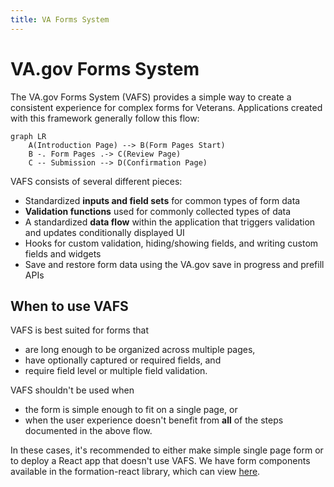 ```yaml
---
title: VA Forms System
---
```


# VA.gov Forms System

The VA.gov Forms System (VAFS) provides a simple way to create a consistent experience for complex forms for Veterans. Applications created with this framework generally follow this flow:

```mermaid
graph LR
    A(Introduction Page) --> B(Form Pages Start)
    B -. Form Pages .-> C(Review Page)
    C -- Submission --> D(Confirmation Page)
```

VAFS consists of several different pieces:

- Standardized **inputs and field sets** for common types of form data
- **Validation functions** used for commonly collected types of data
- A standardized **data flow** within the application that triggers validation and updates conditionally displayed UI
- Hooks for custom validation, hiding/showing fields, and writing custom fields and widgets
- Save and restore form data using the VA.gov save in progress and prefill APIs

## When to use VAFS 

VAFS is best suited for forms that

- are long enough to be organized across multiple pages,
- have optionally captured or required fields, and
- require field level or multiple field validation.

VAFS shouldn't be used when
- the form is simple enough to fit on a single page, or
- when the user experience doesn't benefit from **all** of the steps documented in the above flow.

In these cases, it's recommended to either make simple single page form or to deploy a React app that doesn't use VAFS. We have form components available in the formation-react library, which can view [here](/platform).
